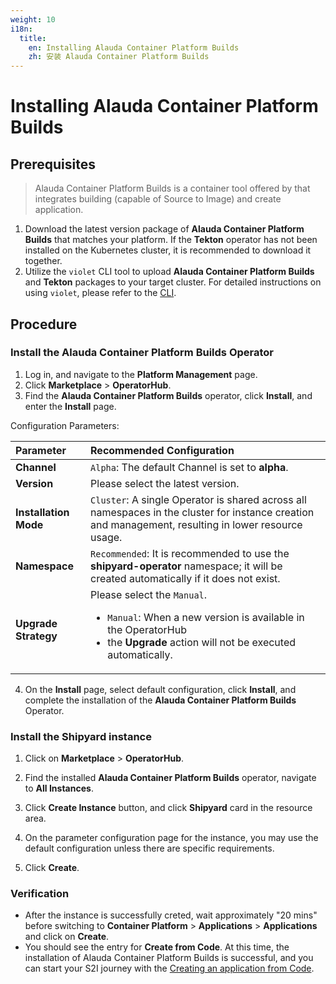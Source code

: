```yaml
---
weight: 10
i18n:
  title:
    en: Installing Alauda Container Platform Builds
    zh: 安装 Alauda Container Platform Builds
---
```


# Installing Alauda Container Platform Builds

## Prerequisites

> Alauda Container Platform Builds is a container tool offered by <Term name="product" textCase="capitalize" /> that integrates building (capable of Source to Image) and create application.

1. Download the latest version package of **Alauda Container Platform Builds** that matches your platform. If the **Tekton** operator has not been installed on the Kubernetes cluster, it is recommended to download it together.
2. Utilize the `violet` CLI tool to upload **Alauda Container Platform Builds** and **Tekton** packages to your target cluster. For detailed instructions on using `violet`, please refer to the [CLI](/ui/cli_tools/index.mdx).

## Procedure

### Install the Alauda Container Platform Builds Operator

1. Log in, and navigate to the **Platform Management** page.
2. Click **Marketplace** > **OperatorHub**.
3. Find the **Alauda Container Platform Builds** operator, click **Install**, and enter the **Install** page.

Configuration Parameters:

| **Parameter**   | **Recommended Configuration**       |
| :------- | :------------------------------------------|
| **Channel**   | `Alpha`: The default Channel is set to **alpha**.   |
|**Version**    | Please select the latest version.|
| **Installation Mode** | `Cluster`: A single Operator is shared across all namespaces in the cluster for instance creation and management, resulting in lower resource usage.                          |
| **Namespace** | `Recommended`: It is recommended to use the **shipyard-operator** namespace; it will be created automatically if it does not exist. |
| **Upgrade Strategy** | Please select the `Manual`. <ul><li>`Manual`: When a new version is available in the OperatorHub</li><li>the **Upgrade** action will not be executed automatically.</li></ul> |

4. On the **Install** page, select default configuration, click **Install**, and complete the installation of the **Alauda Container Platform Builds** Operator.

### Install the Shipyard instance

1. Click on **Marketplace** > **OperatorHub**.

2. Find the installed **Alauda Container Platform Builds** operator, navigate to **All Instances**.

3. Click **Create Instance** button, and click **Shipyard** card in the resource area.

4. On the parameter configuration page for the instance, you may use the default configuration unless there are specific requirements.

5. Click **Create**.

### Verification

- After the instance is successfully creted, wait approximately "20 mins" before switching to **Container Platform** > **Applications** > **Applications** and click on **Create**.
- You should see the entry for **Create from Code**. At this time, the installation of Alauda Container Platform Builds is successful, and you can start your S2I journey with the [Creating an application from Code](../how_to/s2i_howto.mdx).
